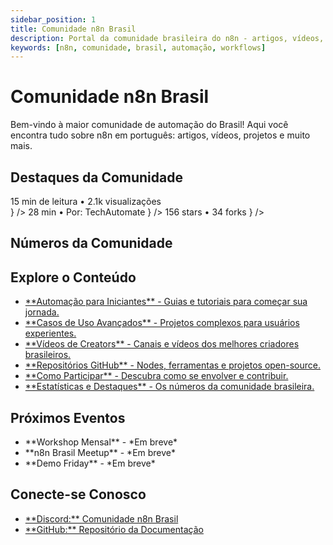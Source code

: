 ---
sidebar_position: 1
title: Comunidade n8n Brasil
description: Portal da comunidade brasileira do n8n - artigos, vídeos, projetos e muito mais
keywords: [n8n, comunidade, brasil, automação, workflows]
---


# <IonicIcon name="people-outline" size={32} /> Comunidade n8n Brasil

Bem-vindo à maior comunidade de automação do Brasil! Aqui você encontra tudo sobre n8n em português: artigos, vídeos, projetos e muito mais.

<div class="section-container">
  <h2 class="section-title"><IonicIcon name="star-outline" size={24} /> Destaques da Comunidade</h2>
  <CardGrid>
    <HighlightCard
      icon="document-text-outline"
      category="Artigo em Destaque"
      title="Como Criar Seu Primeiro Workflow n8n"
      description="Um tutorial completo para iniciantes que querem dar os primeiros passos com n8n, cobrindo desde a instalação até a automação de uma tarefa real."
      link="/tutorial-basico/primeiro-workflow"
      details={
        <div className="card-details">
          <IonicIcon name="time-outline" /> 15 min de leitura
          <span className="separator">•</span>
          <IonicIcon name="eye-outline" /> 2.1k visualizações
        </div>
      }
    />
    <HighlightCard
      icon="videocam-outline"
      category="Vídeo em Destaque"
      title="n8n + Inteligência Artificial"
      description="Aprenda a integrar o n8n com as principais APIs de IA, como OpenAI e Hugging Face, para criar automações inteligentes e inovadoras."
      link="/advanced-ai/tutorial-ai"
      details={
        <div className="card-details">
          <IonicIcon name="time-outline" /> 28 min
          <span className="separator">•</span>
          <IonicIcon name="person-outline" /> Por: TechAutomate
        </div>
      }
    />
    <HighlightCard
      icon="logo-github"
      category="Projeto em Destaque"
      title="Documentação n8n Brasil"
      description="A documentação que você está lendo! Um projeto da comunidade para traduzir e manter o conteúdo acessível e em português."
      link="https://github.com/tatyquebralayout/n8n-Doc-pt-BR"
      details={
        <div className="card-details">
          <IonicIcon name="star-outline" /> 156 stars
          <span className="separator">•</span>
          <IonicIcon name="git-branch-outline" /> 34 forks
        </div>
      }
    />
  </CardGrid>
</div>

<div class="section-container">
  <h2 class="section-title"><IonicIcon name="analytics-outline" size={24} /> Números da Comunidade</h2>
  <CommunityStats loading={true} />
</div>

<div class="section-container">
  <h2 class="section-title"><IonicIcon name="library-outline" size={24} /> Explore o Conteúdo</h2>
  
  <ul class="link-list">
    <li><a href="./automacao-iniciantes/"><IonicIcon name="school-outline" /> **Automação para Iniciantes** - Guias e tutoriais para começar sua jornada.</a></li>
    <li><a href="./casos-uso-avancados/"><IonicIcon name="rocket-outline" /> **Casos de Uso Avançados** - Projetos complexos para usuários experientes.</a></li>
    <li><a href="./videos"><IonicIcon name="videocam-outline" /> **Vídeos de Creators** - Canais e vídeos dos melhores criadores brasileiros.</a></li>
    <li><a href="./github"><IonicIcon name="logo-github" /> **Repositórios GitHub** - Nodes, ferramentas e projetos open-source.</a></li>
    <li><a href="./como-participar"><IonicIcon name="hand-right-outline" /> **Como Participar** - Descubra como se envolver e contribuir.</a></li>
    <li><a href="./estatisticas"><IonicIcon name="bar-chart-outline" /> **Estatísticas e Destaques** - Os números da comunidade brasileira.</a></li>
  </ul>
</div>

<div class="section-container">
  <h2 class="section-title"><IonicIcon name="calendar-outline" size={24} /> Próximos Eventos</h2>
  
  <ul class="event-list">
    <li><IonicIcon name="school-outline" /> **Workshop Mensal** - *Em breve*</li>
    <li><IonicIcon name="people-outline" /> **n8n Brasil Meetup** - *Em breve*</li>
    <li><IonicIcon name="play-outline" /> **Demo Friday** - *Em breve*</li>
  </ul>
</div>

<div class="section-container">
  <h2 class="section-title"><IonicIcon name="chatbubbles-outline" size={24} /> Conecte-se Conosco</h2>
  
  <ul class="link-list">
    <li><a href="https://discord.gg/n8nbrasil" target="_blank" rel="noopener noreferrer"><IonicIcon name="logo-discord" /> **Discord:** Comunidade n8n Brasil</a></li>
    <li><a href="https://github.com/tatyquebralayout/n8n-Doc-pt-BR" target="_blank" rel="noopener noreferrer"><IonicIcon name="logo-github" /> **GitHub:** Repositório da Documentação</a></li>
  </ul>
</div> 